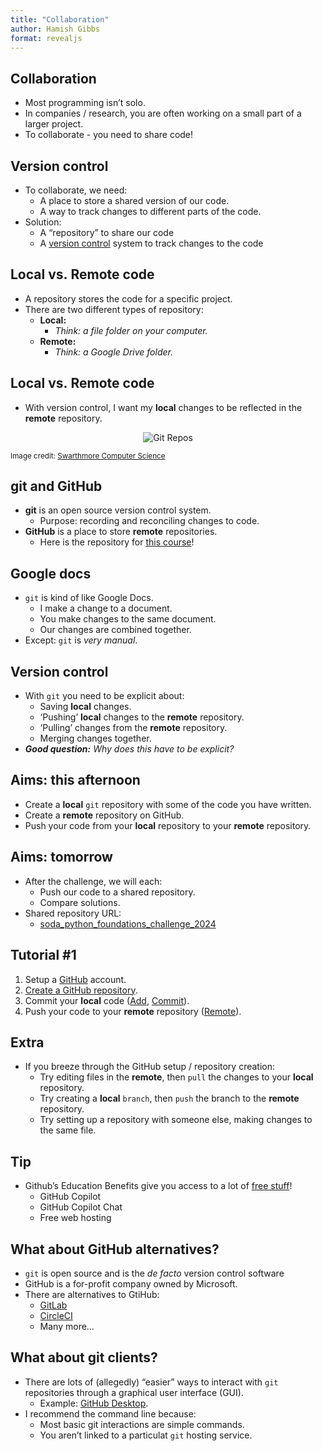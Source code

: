 ```yaml
---
title: "Collaboration"
author: Hamish Gibbs
format: revealjs
---
```


## Collaboration

* Most programming isn't solo.
* In companies / research, you are often working on a small part of a larger project.
* To collaborate - you need to share code!

## Version control

* To collaborate, we need:
    * A place to store a shared version of our code.
    * A way to track changes to different parts of the code.
* Solution: 
    * A "repository" to share our code
    * A [version control](https://en.wikipedia.org/wiki/Version_control) system to track changes to the code

## Local vs. Remote code

* A repository stores the code for a specific project.
* There are two different types of repository:
    * **Local:** 
        * *Think: a file folder on your computer.*
    * **Remote:** 
        * *Think: a Google Drive folder.*

## Local vs. Remote code

* With version control, I want my **local** changes to be reflected in the **remote** repository. 

<p align="center">
  <img src="https://www.cs.swarthmore.edu/git/git-repos.svg" alt="Git Repos">
</p>

<small>Image credit: [Swarthmore Computer Science](https://www.cs.swarthmore.edu/git/)</small>


## git and GitHub

* **git** is an open source version control system. 
    * Purpose: recording and reconciling changes to code.
* **GitHub** is a place to store **remote** repositories. 
    * Here is the repository for [this course](https://github.com/hamishgibbs/soda_python_foundations)!

## Google docs

* `git` is kind of like Google Docs.
    * I make a change to a document.
    * You make changes to the same document.
    * Our changes are combined together.
* Except: `git` is *very manual*.

## Version control

* With `git` you need to be explicit about:
    * Saving **local** changes.
    * 'Pushing' **local** changes to the **remote** repository.
    * 'Pulling' changes from the **remote** repository.
    * Merging changes together.
* ***Good question:** Why does this have to be explicit?*

## Aims: this afternoon

* Create a **local** `git` repository with some of the code you have written.
* Create a **remote** repository on GitHub.
* Push your code from your **local** repository to your **remote** repository.

## Aims: tomorrow

* After the challenge, we will each: 
    * Push our code to a shared repository.
    * Compare solutions.
* Shared repository URL:
    * [soda_python_foundations_challenge_2024](https://github.com/hamishgibbs/soda_python_foundations_challenge_2024)

## Tutorial #1

1. Setup a [GitHub](https://github.com/) account.
2. [Create a GitHub repository](https://docs.github.com/en/repositories/creating-and-managing-repositories/creating-a-new-repository).
3. Commit your **local** code ([Add](https://github.com/git-guides/git-add), [Commit](https://github.com/git-guides/git-commit)).
4. Push your code to your **remote** repository ([Remote](https://github.com/git-guides/git-remote)).

## Extra

* If you breeze through the GitHub setup / repository creation:
    * Try editing files in the **remote**, then `pull` the changes to your **local** repository.
    * Try creating a **local** `branch`, then `push` the branch to the **remote** repository.
    * Try setting up a repository with someone else, making changes to the same file.

## Tip

* Github's Education Benefits give you access to a lot of [free stuff](https://education.github.com/benefits)!
    * GitHub Copilot
    * GitHub Copilot Chat
    * Free web hosting

## What about GitHub alternatives?

* `git` is open source and is the *de facto* version control software
*  GitHub is a for-profit company owned by Microsoft.
* There are alternatives to GtiHub:
    * [GitLab](https://about.gitlab.com/)
    * [CircleCI](https://circleci.com/)
    * Many more...

## What about git clients?

* There are lots of (allegedly) "easier" ways to interact with `git` repositories through a graphical user interface (GUI).
    * Example: [GitHub Desktop](https://desktop.github.com/).
* I recommend the command line because: 
    * Most basic git interactions are simple commands. 
    * You aren't linked to a particulat `git` hosting service.